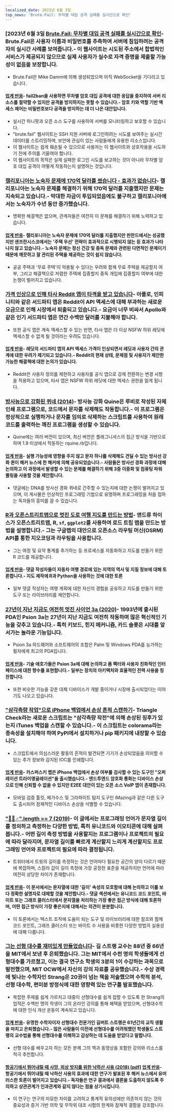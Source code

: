 ```yaml
---
localized_date: 2023년 6월 3일
top_news: 'Brute.Fail: 무차별 대입 공격 실패를 실시간으로 확인'
---
```




<CallToAction />

<Steps>

### [2023년 6월 3일 [Brute.Fail: 무차별 대입 공격 실패를 실시간으로 확인](https://brute.fail/)- Brute.Fail은 사용자 이름과 비밀번호를 추측하여 서버에 침입하려는 공격자의 실시간 사례를 보여줍니다.- 이 웹사이트는 시도된 주소에서 합법적인 서비스가 제공되지 않으므로 실제 사용자가 실수로 자격 증명을 제출할 가능성이 없음을 보장합니다.

- Brute.Fail은 Mike Damm에 의해 생성되었으며 아직 WebSocket을 기다리고 있습니다.

#### [업계 반응](http://news.ycombinator.com/item?id=36169954)- fail2ban을 사용하면 무차별 암호 대입 공격에 대한 응답을 중지하여 서버 리소스를 절약할 수 있지만 공격을 방지하지는 못할 수 있습니다.- 암호 키와 역할 기반 액세스 제어는 비밀번호보다 공격을 방지하는 데 더 나은 대안입니다.

- 실시간 허니팟과 오픈 소스 도구를 사용하여 서버를 모니터링하고 보호할 수 있습니다.
- "brute.fail" 웹사이트는 SSH 지원 서버에 로그인하려는 시도를 보여주는 실시간 데이터를 스트리밍하며, 보안에 관심이 있는 사람들에게 유용한 리소스입니다.
- 이 웹사이트는 쉽게 훼손될 수 있으므로 사용자는 이 웹사이트와 상호작용을 시도하기 전에 주의를 기울여야 합니다.
- 이 웹사이트의 목적은 실제 실패한 로그인 시도를 보고하는 것이 아니라 무차별 암호 대입 공격이 어떻게 작동하는지 설명하는 것입니다.

### [캘리포니아는 노숙자 문제에 170억 달러를 썼습니다 - 효과가 없습니다](https://www.wsj.com/articles/california-homeless-population-oakland-wood-street-encampment-78d42cc3)- 캘리포니아는 노숙자 문제를 해결하기 위해 170억 달러를 지출했지만 문제는 지속되고 있습니다.- 막대한 자금이 투입되었음에도 불구하고 캘리포니아에서는 노숙자가 수년 동안 증가했습니다.

- 명확한 해결책은 없으며, 관계자들은 여전히 이 문제를 해결하기 위해 노력하고 있습니다.

#### [업계 반응](http://news.ycombinator.com/item?id=36162154)- 캘리포니아는 노숙자 문제에 170억 달러를 지출했지만 핀란드에서는 성공했지만 샌프란시스코에서는 '주택 우선' 전략이 효과적으로 시행되지 않는 등 효과가 나타나지 않고 있습니다.- 노숙자 문제는 정신 건강 및 중독 문제와 관련된 다면적인 문제이기 때문에 깨끗하고 잘 관리된 주택을 제공하는 것이 쉽지 않습니다.

- 공공 주택과 '무료 주택'이 악용될 수 있다는 우려와 함께 무료 주택을 제공할지 여부, 그리고 해결책으로 저렴한 주택에 집중할지 중독 개입에 집중할지 여부에 대한 논쟁이 벌어지고 있습니다.

### [가격 인상으로 인해 타사 Reddit 앱이 타격을 받고 있습니다](https://kotaku.com/reddit-third-party-3rd-apps-pricing-crush-ios-android-1850493992)- 아폴로, 인피니티와 같은 서드파티 앱은 Reddit이 API 액세스에 대해 부과하는 새로운 요금으로 인해 시장에서 퇴출되고 있습니다.- 요금이 너무 비싸서 Apollo와 같은 인기 서드파티 앱은 연간 수백만 달러를 지불해야 합니다.

- 또한 공식 앱은 계속 액세스할 수 있는 반면, 타사 앱은 더 이상 NSFW 하위 레딧에 액세스할 수 없게 될 것이라는 우려도 있습니다.

#### [업계 반응](http://news.ycombinator.com/item?id=36162235)- 레딧의 서드파티 앱의 API 액세스 가격이 인상되면서 레딧과 사용자 간의 관계에 대한 우려가 제기되고 있습니다.- Reddit의 현재 상태, 문제점 및 사용자가 제안한 가능한 해결책에 대한 논의가 있습니다.

- Reddit은 사용자 정의를 제한하고 사용자를 공식 앱으로 강제 전환하는 변경 사항을 적용하고 있으며, 타사 앱은 NSFW 하위 레딧에 대한 액세스 권한을 잃게 됩니다.

### [방사능으로 강화된 퀴네 (2014)](https://github.com/mame/radiation-hardened-quine)- 방사능 강화 Quine은 루비로 작성된 자체 인쇄 프로그램으로, 코드에서 문자를 삭제해도 작동합니다.- 이 프로그램은 정상적으로 실행하거나 문자를 임의로 삭제하는 스크립트를 사용하여 원래 코드를 출력하는 깨진 프로그램을 생성할 수 있습니다.

- Quine에는 여러 버전이 있으며, 최신 버전은 플래그니셔스의 접근 방식을 기반으로 하며 1.9 이상에서 작동하는 rquine.rb입니다.

#### [업계 반응](http://news.ycombinator.com/item?id=36162164)- 실행 가능성에 영향을 주지 않고 문자 하나를 삭제해도 견딜 수 있는 방사선 강화 퀸이 해커 뉴스에 한 해커에 의해 공유되었습니다.- 사람들은 방사선 경화 과정에 대해 논의하고 이 과정에서 발생할 수 있는 문제를 해결하기 위해 3중 이중화 및 컴퓨팅 파워 풀링을 사용할 것을 제안합니다.

- 댓글에는 DNA를 방사선 경화 퀴네로 간주할 수 있는지에 대한 논쟁이 벌어지고 있으며, 이 게시물은 인상적인 프로그래밍 기법으로 유명하며 프로그래밍을 처음 접하는 독자들의 흥미를 끌 수 있습니다.

### [R과 오픈스트리트맵으로 멋진 도로 여행 지도를 만드는 방법](https://www.andrewheiss.com/blog/2023/06/01/geocoding-routing-openstreetmap-r/)- 앤드류 하이스가 오픈스트리트맵, R, `sf`, `ggplot2`를 사용하여 로드 트립 맵을 만드는 방법을 설명합니다.- 그는 구글맵의 대안으로 오픈소스 라우팅 머신(OSRM) API를 통한 지오코딩과 라우팅을 사용합니다.

- 그는 여정 및 요약 통계를 추가하는 등 프로세스를 자동화하고 지도를 만들기 위한 R 코드를 제공합니다.

#### [업계 반응](http://news.ycombinator.com/item?id=36159864)- 댓글 작성자들이 자동차 여행 경로에 있는 지역의 역사 및 지질 정보에 대해 토론합니다.- 지도 제작에 R과 Python을 사용하는 것에 대한 토론

- 일부 댓글 작성자는 여행 계획에 대한 자신의 경험을 공유하고 지도를 만들기 위한 도구 또는 라이브러리를 제안합니다.

### [27년이 지난 지금도 여전히 멋진 사이언 3a (2020)](https://mcgst.com/2020/12/01/27-years-later-and-the-psion-3a-is-still-wonderful/)- 1993년에 출시된 PDA인 Psion 3a는 27년이 지난 지금도 여전히 작동하며 많은 혁신적인 기능을 갖추고 있습니다.- 특히 키보드, 힌지 메커니즘, 카드 슬롯은 시대를 앞서가는 놀라운 기능입니다.

- Psion 3a 하드웨어와 소프트웨어의 조합은 Palm 및 Windows PDA를 능가하는 필자에게 최고의 PDA입니다.

#### [업계 반응](http://news.ycombinator.com/item?id=36162265)- 기술 애호가들은 Psion 3a에 대해 논의하고 폼 팩터와 사용자 친화적인 인터페이스에 대한 향수를 표현합니다.- 일부는 장치의 아키텍처와 효율적인 전력 사용을 칭찬합니다.

- 또한 비슷한 기능을 갖춘 대체 디바이스가 개발 중이거나 시장에 출시되었다는 이야기도 나오고 있습니다.

### ["삼각측량 작업"으로 iPhone 백업에서 손상 흔적 스캔하기](https://github.com/KasperskyLab/triangle_check)- Triangle Check라는 새로운 스크립트는 "삼각측량 작전"에 의해 손상된 징후가 있는지 iTunes 백업을 스캔할 수 있습니다.- 이 스크립트는 colorama라는 종속성을 설치해야 하며 PyPI에서 설치하거나 pip 패키지에 내장할 수 있습니다.

- 스크립트에서 의심스러운 활동의 흔적이 발견되면 기기가 손상되었음을 의미할 수 있는 추가 정보와 감지된 IOC를 인쇄합니다.

#### [업계 반응](http://news.ycombinator.com/item?id=36164340)- 카스퍼스키 랩은 iPhone 백업에서 손상 여부를 검사할 수 있는 도구인 "오퍼레이션 트라이앵귤레이션"을 출시했습니다.- 엔드투엔드 암호화 통화는 디바이스 손상으로 인해 신뢰할 수 없을 수 있지만 E2EE 대안이 있는 오픈 소스 VoIP 앱이 존재합니다.

- 모바일 검증 툴킷, 페가수스 및 그라파이트 탐지 도구인 iMazing과 같은 다른 도구도 출시되어 잠재적인 디바이스 손상을 식별할 수 있습니다.

### ["🤦🏼♂".length == 7 (2019)](https://hsivonen.fi/string-length/)- 이 글에서는 프로그래밍 언어가 문자열 길이를 정의하고 측정하는 다양한 방법, 특히 유니코드와 이모티콘에 대해 살펴봅니다.- 어떤 길이 측정 방법을 사용할지는 프로그램이나 프로젝트의 필요에 따라 달라지며, 문자열 길이를 빠르게 계산할지 느리게 계산할지도 프로그래밍 언어와 프로젝트의 필요에 따라 결정됩니다.

- 트위터에서 트윗의 길이를 측정하는 것은 언어마다 필요한 공간의 양이 다르기 때문에 복잡하며, 스칼라 값이 길이 측정에 가장 공정한 표준을 제공하지만 언어에 따라 여전히 상당한 차이가 존재합니다.

#### [업계 반응](http://news.ycombinator.com/item?id=36159443)- 이 문서에서는 문자열에 대한 '길이' 속성의 모호함에 대해 논의하고 이를 보다 정확한 설명자로 대체할 것을 제안합니다.- 댓글 섹션에서는 유니코드 코드 포인트, 바이트 또는 그래프 클러스터에서 문자열을 처리하는 가장 좋은 접근 방식에 대해 토론하며, 어떤 접근 방식이 가장 좋은지에 대해서는 의견이 분분합니다.

- 이 토론에서는 텍스트 조작에 도움이 되는 도구 및 라이브러리에 대한 참조와 함께 코드 포인트, 그래프 클러스터 또는 바이트 수 사용을 비롯한 다양한 방법의 실용성에 대해 다룹니다.

### [그는 선형 대수를 재미있게 만들었습니다](https://news.mit.edu/2023/gilbert-strang-made-linear-algebra-fun-0531)- 길 스트랭 교수는 88년 중 66년을 MIT에서 보낸 후 은퇴했습니다. 그는 MIT에서 수천 명의 학생들에게 선형대수를 가르쳤고, 이는 결국 연구소 학생의 3분의 1이 수강하는 과목으로 발전했으며, MIT OCW에서 자신의 강의 자료를 공유했습니다.- 수상 경력에 빛나는 수학자인 Strang은 20권이 넘는 책을 저술했으며 수학적 분석, 선형 대수학, 편미분 방정식에 대한 영향력 있는 연구를 발표했습니다.

- 복잡한 주제를 쉽게 가르치고 대중이 선형대수를 쉽게 접할 수 있도록 한 Strang의 업적은 수백만 명의 학생이 그의 온라인 강의를 통해 혜택을 받았으며, 선형대수학에 대한 인식 개선 운동이 계속되고 있습니다.

#### [업계 반응](http://news.ycombinator.com/item?id=36168068)- 유명한 수학자이자 선형대수 전문가인 길버트 스트랭은 61년간의 교직 생활을 마치고 은퇴했습니다.- 많은 사람들이 이전에 선형대수를 어려워했던 학생들도 스트랭의 교수법을 통해 선형대수를 이해하고 감상하는 데 도움을 받았다고 말합니다.

- 선형 대수를 배우고자 하는 모든 분께 그의 책과 동영상을 포함한 강의와 리소스를 적극 추천합니다.

#### [항공기에서 뛰어내릴 때 사망, 외상 방지를 위한 낙하산 사용 (2018) [pdf]](https://www.bmj.com/content/bmj/363/bmj.k5094.full.pdf) [업계 반응](http://news.ycombinator.com/item?id=36161175)- 항공기에서 뛰어내릴 때 낙하산 사용의 효과에 대한 연구가 발표된 후 해커 뉴스에서 유머러스한 토론이 벌어지고 있습니다.- 독자들은 연구 결과에서 결론을 도출하지 않도록 주의하고 상관관계가 인과관계와 같지 않다는 점을 상기시킵니다.

- 이 연구는 연구의 미묘한 차이를 고려하고 통계적 유의성에만 의존하지 않는 것의 중요성과 증거 기반 의학 및 무작위 대조 시험의 한계와 잠재적 결함을 강조합니다.

</Steps>

